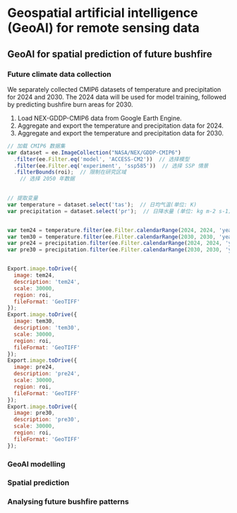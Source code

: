 # Geospatial artificial intelligence (GeoAI) for remote sensing data

## GeoAI for spatial prediction of future bushfire 

### Future climate data collection

::: {.callout-tip title="Aim"}
We separately collected CMIP6 datasets of temperature and precipitation for 2024 and 2030. The 2024 data will be used for model training, followed by predicting bushfire burn areas for 2030.
:::

::: {.callout-caution title="Description of steps"}
1.	Load NEX-GDDP-CMIP6 data from Google Earth Engine.  
2.	Aggregate and export the temperature and precipitation data for 2024.  
3.	Aggregate and export the temperature and precipitation data for 2030.  
:::

```js
// 加载 CMIP6 数据集
var dataset = ee.ImageCollection("NASA/NEX/GDDP-CMIP6")
  .filter(ee.Filter.eq('model', 'ACCESS-CM2'))  // 选择模型
  .filter(ee.Filter.eq('experiment', 'ssp585'))  // 选择 SSP 情景
  .filterBounds(roi);  // 限制在研究区域
    // 选择 2050 年数据
 

// 提取变量
var temperature = dataset.select('tas');  // 日均气温(单位: K)
var precipitation = dataset.select('pr');  // 日降水量 (单位: kg m-2 s-1)


var tem24 = temperature.filter(ee.Filter.calendarRange(2024, 2024, 'year')).mean().clip(roi).subtract(273.15);  
var tem30 = temperature.filter(ee.Filter.calendarRange(2030, 2030, 'year')).mean().clip(roi).subtract(273.15); 
var pre24 = precipitation.filter(ee.Filter.calendarRange(2024, 2024, 'year')).sum().clip(roi).multiply(86400).multiply(365);  
var pre30 = precipitation.filter(ee.Filter.calendarRange(2030, 2030, 'year')).sum().clip(roi).multiply(86400).multiply(365);  


Export.image.toDrive({
  image: tem24,
  description: 'tem24',
  scale: 30000,
  region: roi,
  fileFormat: 'GeoTIFF'
});
Export.image.toDrive({
  image: tem30,
  description: 'tem30',
  scale: 30000,
  region: roi,
  fileFormat: 'GeoTIFF'
});
Export.image.toDrive({
  image: pre24,
  description: 'pre24',
  scale: 30000,
  region: roi,
  fileFormat: 'GeoTIFF'
});
Export.image.toDrive({
  image: pre30,
  description: 'pre30',
  scale: 30000,
  region: roi,
  fileFormat: 'GeoTIFF'
});
```

### GeoAI modelling

### Spatial prediction

### Analysing future bushfire patterns